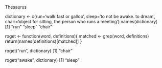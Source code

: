 Thesaurus

dictionary <- c(run='walk fast or gallop', sleep='to not be awake. to dream', chair='object for sitting, the person who runs a meeting')
names(dictionary)
[1] "run"   "sleep" "chair"

roget <- function(word, definitions){
matched <- grep(word, definitions)
return(names(definitions)[matched])
}

roget("run", dictionary)
[1] "chair"

roget("awake", dictionary)
[1] "sleep"